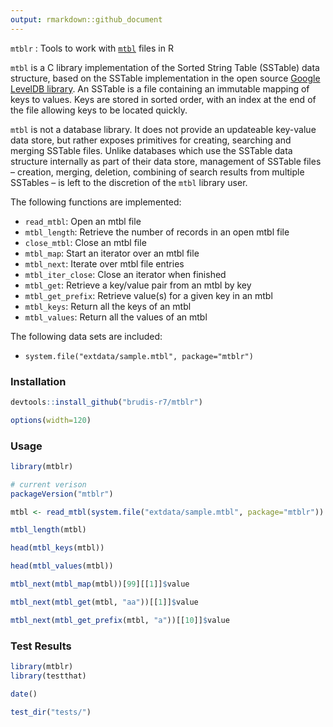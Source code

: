 ```yaml
---
output: rmarkdown::github_document
---
```

`mtblr` : Tools to work with [`mtbl`](https://github.com/farsightsec/mtbl) files in R

`mtbl` is a C library implementation of the Sorted String Table (SSTable) data
structure, based on the SSTable implementation in the open source [Google
LevelDB library](http://code.google.com/p/leveldb/). An SSTable is a file
containing an immutable mapping of keys to values. Keys are stored in sorted
order, with an index at the end of the file allowing keys to be located quickly.

`mtbl` is not a database library. It does not provide an updateable key-value
data store, but rather exposes primitives for creating, searching and merging
SSTable files. Unlike databases which use the SSTable data structure internally
as part of their data store, management of SSTable files -- creation, merging,
deletion, combining of search results from multiple SSTables -- is left to the
discretion of the `mtbl` library user.

The following functions are implemented:

- `read_mtbl`: Open an mtbl file
- `mtbl_length`: Retrieve the number of records in an open mtbl file
- `close_mtbl`:	Close an mtbl file
- `mtbl_map`:	Start an iterator over an mtbl file
- `mtbl_next`: Iterate over mtbl file entries
- `mtbl_iter_close`: Close an iterator when finished
- `mtbl_get`:	Retrieve a key/value pair from an mtbl by key
- `mtbl_get_prefix`: Retrieve value(s) for a given key in an mtbl
- `mtbl_keys`: Return all the keys of an mtbl
- `mtbl_values`: Return all the values of an mtbl

The following data sets are included:

- `system.file("extdata/sample.mtbl", package="mtblr")`

### Installation

```r
devtools::install_github("brudis-r7/mtblr")
```

```r
options(width=120)
```

### Usage

```r
library(mtblr)

# current verison
packageVersion("mtblr")

mtbl <- read_mtbl(system.file("extdata/sample.mtbl", package="mtblr"))

mtbl_length(mtbl)

head(mtbl_keys(mtbl))

head(mtbl_values(mtbl))

mtbl_next(mtbl_map(mtbl))[99][[1]]$value

mtbl_next(mtbl_get(mtbl, "aa"))[[1]]$value

mtbl_next(mtbl_get_prefix(mtbl, "a"))[[10]]$value
```

### Test Results

```r
library(mtblr)
library(testthat)

date()

test_dir("tests/")
```

